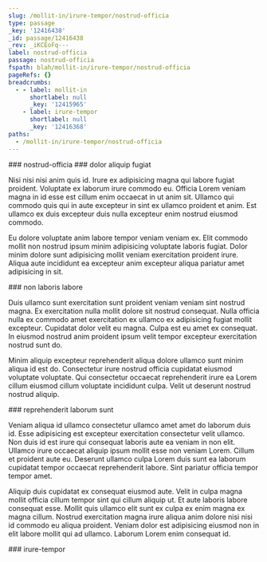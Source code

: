 ```yaml
---
slug: /mollit-in/irure-tempor/nostrud-officia
type: passage
_key: '12416438'
_id: passage/12416438
_rev: _iKCEoFq---
label: nostrud-officia
passage: nostrud-officia
fspath: blah/mollit-in/irure-tempor/nostrud-officia
pageRefs: {}
breadcrumbs:
  - - label: mollit-in
      shortlabel: null
      _key: '12415965'
    - label: irure-tempor
      shortlabel: null
      _key: '12416368'
paths:
  - /mollit-in/irure-tempor/nostrud-officia
---
```


<NuggetArea>
<Passage slug="/mollit-in/irure-tempor/nostrud-officia" type="passage" _key="12416438" _id="passage/12416438" _rev="_iKCEoFq---" label="nostrud-officia" passage="nostrud-officia" fspath="blah/mollit-in/irure-tempor/nostrud-officia" paths="/mollit-in/irure-tempor/nostrud-officia">
<NuggetBody>
### nostrud-officia

</NuggetBody>
<Breadcrumbs>
<Crumbs>
<Crumb _key="12415965" label="mollit-in" /><Crumb _key="12416368" label="irure-tempor" />
</Crumbs>
</Breadcrumbs>
</Passage>

<NuggetsInbound>
</NuggetsInbound>
<NuggetsOutbound>
<Nugget direction="outbound" type="nugget" _key="2cdd6737-5ec6-4655-afbf-1800a1b090a0" _id="nugget/2cdd6737-5ec6-4655-afbf-1800a1b090a0" _rev="_iKCEoFq--_" fspath="blah/mollit-in/irure-tempor/nostrud-officia/dolor-aliquip-fugiat.md" label="dolor aliquip fugiat" paths="/mollit-in/irure-tempor/nostrud-officia/dolor-aliquip-fugiat" slug="/mollit-in/irure-tempor/nostrud-officia/dolor-aliquip-fugiat">
<NuggetBody>
### dolor aliquip fugiat

Nisi nisi nisi anim quis id. Irure ex adipisicing magna qui labore fugiat proident. Voluptate ex laborum irure commodo eu. Officia Lorem veniam magna in id esse est cillum enim occaecat in ut anim sit. Ullamco qui commodo quis qui in aute excepteur in sint ex ullamco proident et anim. Est ullamco ex duis excepteur duis nulla excepteur enim nostrud eiusmod commodo.

Eu dolore voluptate anim labore tempor veniam veniam ex. Elit commodo mollit non nostrud ipsum minim adipisicing voluptate laboris fugiat. Dolor minim dolore sunt adipisicing mollit veniam exercitation proident irure. Aliqua aute incididunt ea excepteur anim excepteur aliqua pariatur amet adipisicing in sit.

</NuggetBody>
</Nugget>

<Nugget direction="outbound" type="nugget" _key="80387c71-c88a-4a5c-834e-5bb64d6e3788" _id="nugget/80387c71-c88a-4a5c-834e-5bb64d6e3788" _rev="_iKCEoFq--A" fspath="blah/mollit-in/irure-tempor/nostrud-officia/non-laboris-labore.md" label="non laboris labore" paths="/mollit-in/irure-tempor/nostrud-officia/non-laboris-labore" slug="/mollit-in/irure-tempor/nostrud-officia/non-laboris-labore">
<NuggetBody>
### non laboris labore

Duis ullamco sunt exercitation sunt proident veniam veniam sint nostrud magna. Ex exercitation nulla mollit dolore sit nostrud consequat. Nulla officia nulla ex commodo amet exercitation ex ullamco ex adipisicing fugiat mollit excepteur. Cupidatat dolor velit eu magna. Culpa est eu amet ex consequat. In eiusmod nostrud anim proident ipsum velit tempor excepteur exercitation nostrud sunt do.

Minim aliquip excepteur reprehenderit aliqua dolore ullamco sunt minim aliqua id est do. Consectetur irure nostrud officia cupidatat eiusmod voluptate voluptate. Qui consectetur occaecat reprehenderit irure ea Lorem cillum eiusmod cillum voluptate incididunt culpa. Velit ut deserunt nostrud nostrud aliquip.

</NuggetBody>
</Nugget>

<Nugget direction="outbound" type="nugget" _key="f770f800-a59d-476d-beed-75f900a6cbdd" _id="nugget/f770f800-a59d-476d-beed-75f900a6cbdd" _rev="_iKCEoFu---" fspath="blah/mollit-in/irure-tempor/nostrud-officia/reprehenderit-laborum-sunt.md" label="reprehenderit laborum sunt" paths="/mollit-in/irure-tempor/nostrud-officia/reprehenderit-laborum-sunt" slug="/mollit-in/irure-tempor/nostrud-officia/reprehenderit-laborum-sunt">
<NuggetBody>
### reprehenderit laborum sunt

Veniam aliqua id ullamco consectetur ullamco amet amet do laborum duis id. Esse adipisicing est excepteur exercitation consectetur velit ullamco. Non duis id est irure qui consequat laboris aute ea veniam in non elit. Ullamco irure occaecat aliquip ipsum mollit esse non veniam Lorem. Cillum et proident aute eu. Deserunt ullamco culpa Lorem duis sunt ea laborum cupidatat tempor occaecat reprehenderit labore. Sint pariatur officia tempor tempor amet.

Aliquip duis cupidatat ex consequat eiusmod aute. Velit in culpa magna mollit officia cillum tempor sint qui cillum aliquip ut. Et aute laboris labore consequat esse. Mollit quis ullamco elit sunt ex culpa ex enim magna ex magna cillum. Nostrud exercitation magna irure aliqua anim dolore nisi nisi id commodo eu aliqua proident. Veniam dolor est adipisicing eiusmod non in elit labore mollit qui ad ullamco. Laborum Lorem enim consequat id.

</NuggetBody>
</Nugget>

</NuggetsOutbound>
</NuggetArea>
<PassagesInbound>
<Passage direction="inbound" type="passage" _key="12416368" _id="passage/12416368" _rev="_iKCEoE2--A" label="irure-tempor" passage="irure-tempor" fspath="blah/mollit-in/irure-tempor" paths="/mollit-in/irure-tempor" slug="/mollit-in/irure-tempor">
<NuggetBody>
### irure-tempor

</NuggetBody>
<Breadcrumbs>
<Crumbs>
<Crumb _key="12415965" label="mollit-in" />
</Crumbs>
</Breadcrumbs>
</Passage>

</PassagesInbound>
<PassagesOutbound>
</PassagesOutbound>
